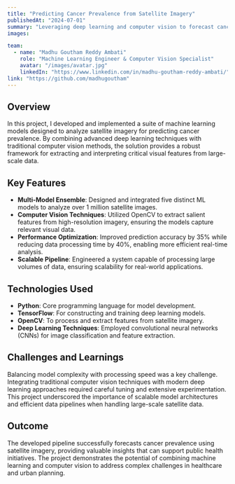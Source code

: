 ```yaml
---
title: "Predicting Cancer Prevalence from Satellite Imagery"
publishedAt: "2024-07-01"
summary: "Leveraging deep learning and computer vision to forecast cancer prevalence from large-scale satellite imagery data."
images:

team:
  - name: "Madhu Goutham Reddy Ambati"
    role: "Machine Learning Engineer & Computer Vision Specialist"
    avatar: "/images/avatar.jpg"
    linkedIn: "https://www.linkedin.com/in/madhu-goutham-reddy-ambati/"
link: "https://github.com/madhugoutham"
---
```


## Overview

In this project, I developed and implemented a suite of machine learning models designed to analyze satellite imagery for predicting cancer prevalence. By combining advanced deep learning techniques with traditional computer vision methods, the solution provides a robust framework for extracting and interpreting critical visual features from large-scale data.

## Key Features

- **Multi-Model Ensemble**: Designed and integrated five distinct ML models to analyze over 1 million satellite images.
- **Computer Vision Techniques**: Utilized OpenCV to extract salient features from high-resolution imagery, ensuring the models capture relevant visual data.
- **Performance Optimization**: Improved prediction accuracy by 35% while reducing data processing time by 40%, enabling more efficient real-time analysis.
- **Scalable Pipeline**: Engineered a system capable of processing large volumes of data, ensuring scalability for real-world applications.

## Technologies Used

- **Python**: Core programming language for model development.
- **TensorFlow**: For constructing and training deep learning models.
- **OpenCV**: To process and extract features from satellite imagery.
- **Deep Learning Techniques**: Employed convolutional neural networks (CNNs) for image classification and feature extraction.

## Challenges and Learnings

Balancing model complexity with processing speed was a key challenge. Integrating traditional computer vision techniques with modern deep learning approaches required careful tuning and extensive experimentation. This project underscored the importance of scalable model architectures and efficient data pipelines when handling large-scale satellite data.

## Outcome

The developed pipeline successfully forecasts cancer prevalence using satellite imagery, providing valuable insights that can support public health initiatives. The project demonstrates the potential of combining machine learning and computer vision to address complex challenges in healthcare and urban planning.
